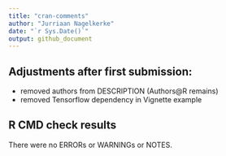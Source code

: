 ```yaml
---
title: "cran-comments"
author: "Jurriaan Nagelkerke"
date: "`r Sys.Date()`"
output: github_document
---
```



## Adjustments after first submission:

- removed authors from DESCRIPTION (Authors@R remains)
- removed Tensorflow dependency in Vignette example


## R CMD check results
There were no ERRORs or WARNINGs or NOTES.


